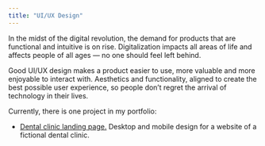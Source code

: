 ```yaml
---
title: "UI/UX Design"
---
```

In the midst of the digital revolution, the demand for products that are functional and intuitive is on rise. Digitalization impacts all areas of life and affects people of all ages — no one should feel left behind.

Good UI/UX design makes a product easier to use, more valuable and more enjoyable to interact with. Aesthetics and functionality, aligned to create the best possible user experience, so people don’t regret the arrival of technology in their lives.

Currently, there is one project in my portfolio:

- [Dental clinic landing page.](design/dental-clinic-landing.qmd){.main-link} Desktop and mobile design for a website of a fictional dental clinic. 
